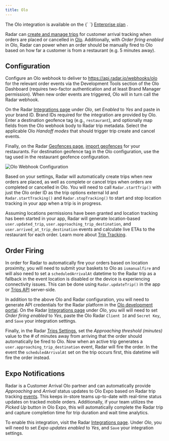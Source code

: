 ```yaml
---
title: Olo
---
```


<Alert alertType="info">
  The Olo integration is available on the {` `} 
  <a href="https://radar.com/pricing" target="_blank">Enterprise plan</a>
  .
</Alert>

Radar can [create and manage trips](/trip-tracking) for customer arrival tracking when orders are placed or cancelled in [Olo](https://www.olo.com). Additionally, with *Order firing enabled* in Olo, Radar can power when an order should be manually fired to Olo based on how far a customer is from a restaurant (e.g. 5 minutes away).

## Configuration

Configure an Olo webhook to deliver to https://api.radar.io/webhooks/olo for the relevant order events via the Development Tools section of the Olo Dashboard (requires two-factor authentication and at least Brand Manager permission). When new order events are triggered, Olo will in turn call the Radar webhook.

On the Radar [Integrations page](https://radar.com/dashboard/integrations) under *Olo*, set *Enabled* to *Yes* and paste in your brand ID. Brand IDs required for the integration are provided by Olo. Enter a destination geofence tag (e.g., `restaurant`), and optionally map fields from the Olo webhook body to Radar trip metadata. Select the applicable Olo *Handoff modes* that should trigger trip create and cancel events.

Finally, on the Radar [Geofences page](https://radar.com/dashboard/geofences), [import geofences](/geofences) for your restaurants. For destination geofence tag in the Olo configuration, use the tag used in the restaurant geofence configuration.

![Olo Webhook Configuration](/img/integrations/olo_webhook_configuration.png)

Based on your settings, Radar will automatically create trips when new orders are placed, as well as complete or cancel trips when orders are completed or cancelled in Olo. You will need to call `Radar.startTrip()` with just the Olo order ID as the trip options external Id and `Radar.startTracking()` and `Radar.stopTracking()` to start and stop location tracking in your app when a trip is in progress.

Assuming locations permissions have been granted and location tracking has been started in your app, Radar will generate location-based `user.updated_trip`, `user.approaching_trip_destination`, and `user.arrived_at_trip_destination` events and calculate live ETAs to the restaurant for each order. Learn more about [Trip Tracking](/trip-tracking).

## Order Firing

In order for Radar to automatically fire your orders based on location proximity, you will need to submit your baskets to Olo as `ismanualfire` and will also need to set a `scheduledArrivalAt` datetime to the Radar trip as a fallback in the event location is disabled or the device is experiencing connectivity issues. This can be done using `Radar.updateTrip()` in the app or [Trips API](https://radar.com/documentation/api#trips) server-side.

In addition to the above Olo and Radar configuration, you will need to generate API credentials for the Radar platform in the [Olo development portal](https://developer.olo.com/). On the Radar [Integrations page](https://radar.com/dashboard/integrations) under *Olo*, you will will need to set *Order firing enabled* to *Yes*, paste the Olo Radar `Client Id` and `Secret Key`, and `Save` your integration settings.

Finally, in the Radar [Trips Settings](https://radar.com/dashboard/settings#trips-settings), set the *Approaching threshold (minutes)* value to the # of minutes away from arriving that the order should automatically be fired to Olo. Now when an active trip generates a `user.approaching_trip_destination` event, Radar will fire the order. In the event the `scheduledArrivalAt` set on the trip occurs first, this datetime will fire the order instead.

## Expo Notifications
Radar is a Customer Arrival Olo partner and can automatically provide *Approaching* and *Arrival* status updates to Olo Expo based on Radar trip tracking [events](/api#events). This keeps in-store teams up-to-date with real-time status updates on tracked mobile orders. Additionally, if your team utilizes the *Picked Up* button in Olo Expo, this will automatically complete the Radar trip and capture completion time for trip duration and wait time analytics.

To enable this integration, visit the Radar [Integrations page](https://radar.com/dashboard/integrations). Under *Olo*, you will need to set *Expo updates enabled* to *Yes*, and `Save` your integration settings.
